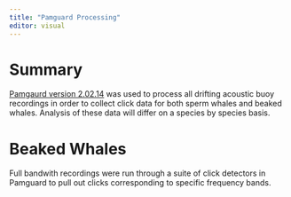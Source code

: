 ```yaml
---
title: "Pamguard Processing"
editor: visual
---
```


# Summary

[Pamgaurd version 2.02.14](https://www.pamguard.org/releases/download.html) was used to process all drifting acoustic buoy recordings in order to collect click data for both sperm whales and beaked whales. Analysis of these data will differ on a species by species basis.

# Beaked Whales

Full bandwith recordings were run through a suite of click detectors in Pamguard to pull out clicks corresponding to specific frequency bands.
